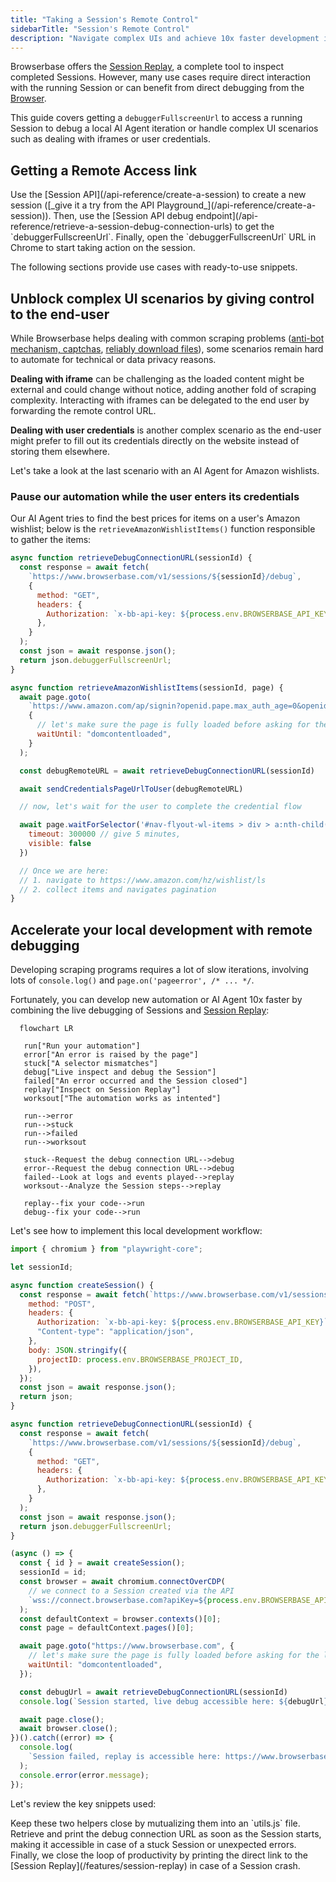 ```yaml
---
title: "Taking a Session's Remote Control"
sidebarTitle: "Session's Remote Control"
description: "Navigate complex UIs and achieve 10x faster development iterations."
---
```



Browserbase offers the [Session Replay](/session-replay), a complete tool to inspect completed Sessions. However, many use cases require direct interaction with the running Session or can benefit from direct debugging from the [Browser](/browsers).

This guide covers getting a `debuggerFullscreenUrl` to access a running Session to debug a local AI Agent iteration or handle complex UI scenarios such as dealing with iframes or user credentials.


## Getting a Remote Access link

<Steps>

<Step title="Start a Session">
   Use the [Session API](/api-reference/create-a-session) to create a new
   session ([_give it a try from the API Playground_](/api-reference/create-a-session)).
</Step>

<Step title="Request a debug connection URL">
   Then, use the [Session API debug endpoint](/api-reference/retrieve-a-session-debug-connection-urls)
   to get the `debuggerFullscreenUrl`.
</Step>

<Step title="Open the Session from your local Chrome browser">
   Finally, open the `debuggerFullscreenUrl` URL in Chrome to start taking action on the session.
</Step>

</Steps>

The following sections provide use cases with ready-to-use snippets.


## Unblock complex UI scenarios by giving control to the end-user

While Browserbase helps dealing with common scraping problems ([anti-bot mechanism, captchas](/features/stealth-mode), [reliably download files](/features/sessions#downloading-files)),
some scenarios remain hard to automate for technical or data privacy reasons.

**Dealing with iframe** can be challenging as the loaded content might be external and could change without notice, adding another fold of scraping complexity.
Interacting with iframes can be delegated to the end user by forwarding the remote control URL.

**Dealing with user credentials** is another complex scenario as the end-user might prefer to fill out its credentials directly on the website instead of storing them elsewhere.

Let's take a look at the last scenario with an AI Agent for Amazon wishlists.


### Pause our automation while the user enters its credentials

Our AI Agent tries to find the best prices for items on a user's Amazon wishlist; below is the `retrieveAmazonWishlistItems()` function responsible to gather the items:

```js
async function retrieveDebugConnectionURL(sessionId) {
  const response = await fetch(
    `https://www.browserbase.com/v1/sessions/${sessionId}/debug`,
    {
      method: "GET",
      headers: {
        Authorization: `x-bb-api-key: ${process.env.BROWSERBASE_API_KEY}`,
      },
    }
  );
  const json = await response.json();
  return json.debuggerFullscreenUrl;
}

async function retrieveAmazonWishlistItems(sessionId, page) {
  await page.goto(
    `https://www.amazon.com/ap/signin?openid.pape.max_auth_age=0&openid.return_to=https%3A%2F%2Fwww.amazon.com%2F%3Fref_%3Dnav_signin&openid.identity=http%3A%2F%2Fspecs.openid.net%2Fauth%2F2.0%2Fidentifier_select&openid.assoc_handle=usflex&openid.mode=checkid_setup&openid.claimed_id=http%3A%2F%2Fspecs.openid.net%2Fauth%2F2.0%2Fidentifier_select&openid.ns=http%3A%2F%2Fspecs.openid.net%2Fauth%2F2.0`,
    {
      // let's make sure the page is fully loaded before asking for the live debug URL
      waitUntil: "domcontentloaded",
    }
  );

  const debugRemoteURL = await retrieveDebugConnectionURL(sessionId)

  await sendCredentialsPageUrlToUser(debugRemoteURL)

  // now, let's wait for the user to complete the credential flow

  await page.waitForSelector('#nav-flyout-wl-items > div > a:nth-child(2) > span', {
    timeout: 300000 // give 5 minutes,
    visible: false
  })

  // Once we are here:
  // 1. navigate to https://www.amazon.com/hz/wishlist/ls
  // 2. collect items and navigates pagination
}
```



## Accelerate your local development with remote debugging

Developing scraping programs requires a lot of slow iterations, involving lots of `console.log()` and `page.on('pageerror', /* ... */`.

Fortunately, you can develop new automation or AI Agent 10x faster by combining the live debugging of Sessions and [Session Replay](/features/session-replay):

```mermaid
  flowchart LR

   run["Run your automation"]
   error["An error is raised by the page"]
   stuck["A selector mismatches"]
   debug["Live inspect and debug the Session"]
   failed["An error occurred and the Session closed"]
   replay["Inspect on Session Replay"]
   worksout["The automation works as intented"]

   run-->error
   run-->stuck
   run-->failed
   run-->worksout

   stuck--Request the debug connection URL-->debug
   error--Request the debug connection URL-->debug
   failed--Look at logs and events played-->replay
   worksout--Analyze the Session steps-->replay

   replay--fix your code-->run
   debug--fix your code-->run
```

Let's see how to implement this local development workflow:

```js
import { chromium } from "playwright-core";

let sessionId;

async function createSession() {
  const response = await fetch(`https://www.browserbase.com/v1/sessions`, {
    method: "POST",
    headers: {
      Authorization: `x-bb-api-key: ${process.env.BROWSERBASE_API_KEY}`,
      "Content-type": "application/json",
    },
    body: JSON.stringify({
      projectID: process.env.BROWSERBASE_PROJECT_ID,
    }),
  });
  const json = await response.json();
  return json;
}

async function retrieveDebugConnectionURL(sessionId) {
  const response = await fetch(
    `https://www.browserbase.com/v1/sessions/${sessionId}/debug`,
    {
      method: "GET",
      headers: {
        Authorization: `x-bb-api-key: ${process.env.BROWSERBASE_API_KEY}`,
      },
    }
  );
  const json = await response.json();
  return json.debuggerFullscreenUrl;
}

(async () => {
  const { id } = await createSession();
  sessionId = id;
  const browser = await chromium.connectOverCDP(
    // we connect to a Session created via the API
    `wss://connect.browserbase.com?apiKey=${process.env.BROWSERBASE_API_KEY}&sessionId=${sessionId}`
  );
  const defaultContext = browser.contexts()[0];
  const page = defaultContext.pages()[0];

  await page.goto("https://www.browserbase.com", {
    // let's make sure the page is fully loaded before asking for the live debug URL
    waitUntil: "domcontentloaded",
  });

  const debugUrl = await retrieveDebugConnectionURL(sessionId)
  console.log(`Session started, live debug accessible here: ${debugUrl}.`)

  await page.close();
  await browser.close();
})().catch((error) => {
  console.log(
    `Session failed, replay is accessible here: https://www.browserbase.com/sessions/${sessionId}.`
  );
  console.error(error.message);
});
```

Let's review the key snippets used:

<Steps>

<Step title="The createSession() and retrieveDebugConnectionURL() helper">
   Keep these two helpers close by mutualizing them into an `utils.js` file.
</Step>

<Step title="Printing the debug connection URL as soon as the Session is ready">
   Retrieve and print the debug connection URL as soon as the Session starts, making it accessible in case of a stuck Session or unexpected errors.
</Step>

<Step title="Print out the Session Replay link in case of failure">
   Finally, we close the loop of productivity by printing the direct link to the [Session Replay](/features/session-replay) in case of a Session crash.
</Step>

</Steps>